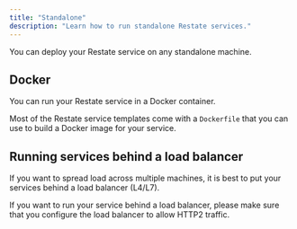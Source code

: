 ```yaml
---
title: "Standalone"
description: "Learn how to run standalone Restate services."
---
```


You can deploy your Restate service on any standalone machine.

## Docker

You can run your Restate service in a Docker container.

Most of the Restate service templates come with a `Dockerfile` that you can use to build a Docker image for your service.

## Running services behind a load balancer
If you want to spread load across multiple machines, it is best to put your services behind a load balancer (L4/L7).

If you want to run your service behind a load balancer, please make sure that you configure the load balancer to allow HTTP2 traffic.